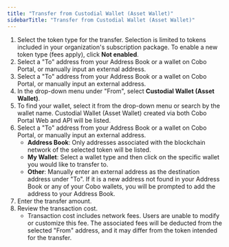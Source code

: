 ```yaml
---
title: "Transfer from Custodial Wallet (Asset Wallet)"
sidebarTitle: "Transfer from Custodial Wallet (Asset Wallet)"
---
```


1. Select the token type for the transfer. Selection is limited to tokens included in your organization's subscription package. To enable a new token type (fees apply), click **Not enabled**.
4. Select a "To" address from your Address Book or a wallet on Cobo Portal, or manually input an external address.
4. Select a "To" address from your Address Book or a wallet on Cobo Portal, or manually input an external address.
2. In the drop-down menu under "From", select **Custodial Wallet (Asset Wallet)**.
3. To find your wallet, select it from the drop-down menu or search by the wallet name. Custodial Wallet (Asset Wallet) created via both Cobo Portal Web and API will be listed.
4. Select a "To" address from your Address Book or a wallet on Cobo Portal, or manually input an external address.
    - **Address Book**: Only addresses associated with the blockchain network of the selected token will be listed.
    - **My Wallet**: Select a wallet type and then click on the specific wallet you would like to transfer to.
    - **Other**: Manually enter an external address as the destination address under "To". If it is a new address not found in your Address Book or any of your Cobo wallets, you will be prompted to add the address to your Address Book.
5. Enter the transfer amount.
6. Review the transaction cost.
    - Transaction cost includes network fees. Users are unable to modify or customize this fee. The associated fees will be deducted from the selected  "From" address, and it may differ from the token intended for the transfer.
